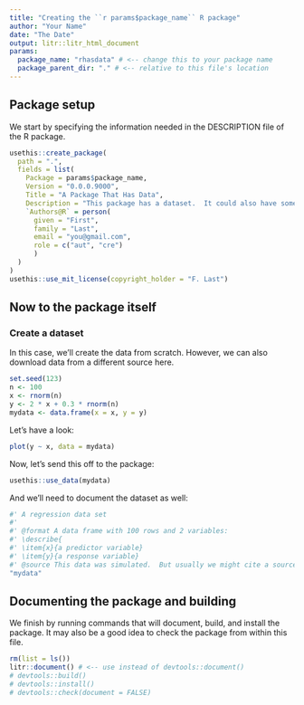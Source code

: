 ```yaml
---
title: "Creating the ``r params$package_name`` R package"
author: "Your Name"
date: "The Date"
output: litr::litr_html_document
params:
  package_name: "rhasdata" # <-- change this to your package name
  package_parent_dir: "." # <-- relative to this file's location
---
```


<!-- This Rmd file contains all the code needed to define an R package.  Press "Knit" in RStudio or more generally run `litr::render("name-of-this-file.Rmd")` to generate the R package.  Remember that when you want to modify anything about the R package, you should modify this document rather than the package that is outputted.
-->

## Package setup

We start by specifying the information needed in the DESCRIPTION file of the R package.

```r
usethis::create_package(
  path = ".",
  fields = list(
    Package = params$package_name,
    Version = "0.0.0.9000",
    Title = "A Package That Has Data",
    Description = "This package has a dataset.  It could also have some functions, but for now all it has is some data.",
    `Authors@R` = person(
      given = "First",
      family = "Last",
      email = "you@gmail.com",
      role = c("aut", "cre")
      )
  )
)
usethis::use_mit_license(copyright_holder = "F. Last")
```

## Now to the package itself

### Create a dataset

In this case, we'll create the data from scratch.  However, we can also download data from a different source here.

```r
set.seed(123)
n <- 100
x <- rnorm(n)
y <- 2 * x + 0.3 * rnorm(n)
mydata <- data.frame(x = x, y = y)
```

Let's have a look:

```r
plot(y ~ x, data = mydata)
```

Now, let's send this off to the package:

```r
usethis::use_data(mydata)
```

And we'll need to document the dataset as well:

```r
#' A regression data set
#' 
#' @format A data frame with 100 rows and 2 variables:
#' \describe{
#' \item{x}{a predictor variable}
#' \item{y}{a response variable}
#' @source This data was simulated.  But usually we might cite a source here.
"mydata"
```

## Documenting the package and building

We finish by running commands that will document, build, and install the package.  It may also be a good idea to check the package from within this file.

```r
rm(list = ls())
litr::document() # <-- use instead of devtools::document()
# devtools::build()
# devtools::install()
# devtools::check(document = FALSE)
```

